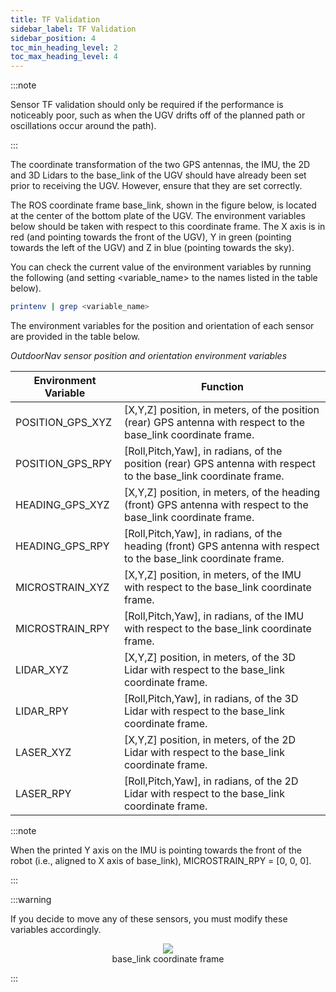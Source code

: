 ---
title: TF Validation
sidebar_label: TF Validation
sidebar_position: 4
toc_min_heading_level: 2
toc_max_heading_level: 4
---

:::note

Sensor TF validation should only be required if the performance is
noticeably poor, such as when the UGV drifts off of the planned path or
oscillations occur around the path).

:::

The coordinate transformation of the two GPS antennas, the IMU, the 2D
and 3D Lidars to the base_link of the UGV should have already been set
prior to receiving the UGV. However, ensure that they are set correctly.

The ROS coordinate frame base_link, shown in the figure below, is
located at the center of the bottom plate of the UGV. The environment
variables below should be taken with respect to this coordinate frame.
The X axis is in red (and pointing towards the front of the UGV), Y in
green (pointing towards the left of the UGV) and Z in blue (pointing
towards the sky).

You can check the current value of the environment variables by running
the following (and setting <variable_name\> to the names listed in the
table below).

``` bash
printenv | grep <variable_name>
```

The environment variables for the position and orientation of each
sensor are provided in the table below.

_OutdoorNav sensor position and orientation environment variables_

| Environment Variable | Function                              |
|----------------------|---------------------------------------|
| POSITION_GPS_XYZ | [X,Y,Z] position, in meters, of the position (rear) GPS antenna with respect to the base_link coordinate frame. |
| POSITION_GPS_RPY | [Roll,Pitch,Yaw], in radians, of the position (rear) GPS antenna with respect to the base_link coordinate frame. |
| HEADING_GPS_XYZ | [X,Y,Z] position, in meters, of the heading (front) GPS antenna with respect to the base_link coordinate frame. |
| HEADING_GPS_RPY | [Roll,Pitch,Yaw], in radians, of the heading (front) GPS antenna with respect to the base_link coordinate frame. |
| MICROSTRAIN_XYZ | [X,Y,Z] position, in meters, of the IMU with respect to the base_link coordinate frame. |
| MICROSTRAIN_RPY | [Roll,Pitch,Yaw], in radians, of the IMU with respect to the base_link coordinate frame. |
| LIDAR_XYZ | [X,Y,Z] position, in meters, of the 3D Lidar with respect to the base_link coordinate frame. |
| LIDAR_RPY | [Roll,Pitch,Yaw], in radians, of the 3D Lidar with respect to the base_link coordinate frame. |
| LASER_XYZ | [X,Y,Z] position, in meters, of the 2D Lidar with respect to the base_link coordinate frame. |
| LASER_RPY | [Roll,Pitch,Yaw], in radians, of the 2D Lidar with respect to the base_link coordinate frame. |

:::note

When the printed Y axis on the IMU is pointing towards the front of the
robot (i.e., aligned to X axis of base_link), MICROSTRAIN_RPY = [0, 0, 0].

:::

:::warning

If you decide to move any of these sensors, you must modify these
variables accordingly.

<center>
  <figure>
    <img src="/img/outdoornav_images/base_link.png" />
    <figcaption>base_link coordinate frame</figcaption>
  </figure>
</center>

:::
